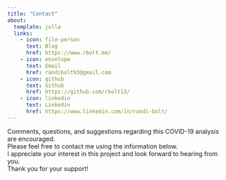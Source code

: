 ```yaml
---
title: "Contact"
about:
  template: jolla
  links:
    - icon: file-person
      text: Blog
      href: https://www.rbolt.me/ 
    - icon: envelope
      text: Email
      href: randibolt93@gmail.com
    - icon: github
      text: Github
      href: https://github.com/rbolt13/
    - icon: linkedin
      text: Linkedin
      href: https://www.linkedin.com/in/randi-bolt/
---
```


Comments, questions, and suggestions regarding this COVID-19 analysis are encouraged. </br>Please feel free to contact me using the information below. </br>I appreciate your interest in this project and look forward to hearing from you. </br>Thank you for your support!
